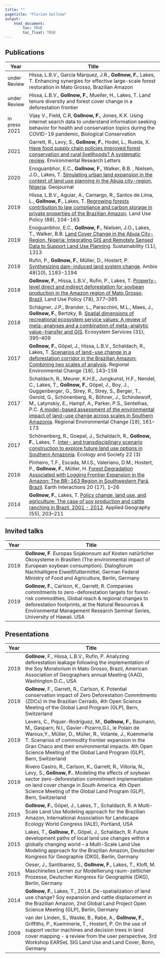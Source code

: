 ```yaml
---
title: ""
pagetitle: "Florian Gollnow"
output: 
    html_document:
        toc: TRUE
        toc_float: TRUE
---
```

<link rel="stylesheet" href="styles.css" type="text/css">
<link rel="stylesheet" href="academicicons/css/academicons.min.css"/>

## Publications 

Year | Title
-----|---------------------------------------------
under Review | Hissa, L.B.V., Garcia Marquez, J.R., **Gollnow, F.**, Lakes, T. Enhancing synergies for effective large-scale forest restoration in Mato Grosso, Brazilian Amazon
under Review | Hissa, L.B.V., **Gollnow, F.**, Mueller, H., Lakes, T. Land tenure diversity and forest cover change in a deforestation frontier
in press 2021 | Vijay V., Field, C.R, **Gollnow, F.**, Jones, K.K. Using internet search data to understand information seeking behavior for health and conservation topics during the COVID-19 pandemic, Biological Conservation 
2021 | Garrett, R., Levy, S., **Gollnow, F.**, Hodel, L., Rueda, X. [Have food supply chain policies improved forest conservation and rural livelihoods? A systematic review](https://doi.org/10.1088/1748-9326/abe0ed). Environmental Research Letters
2020 | Enoguanbhor, E.C., **Gollnow, F.**, Walker, B.B. , Nielsen, J.O., Lakes, T. [Simulating urban land expansion in the context of land use planning in the Abuja city-region, Nigeria](https://doi.org/10.1007/s10708-020-10317-x). Geojournal
2019 | Hissa, L.B.V., Aguiar, A., Camargo, R., Santos de Lima, L., **Gollnow, F.**, Lakes, T. [Regrowing forests contribution to law compliance and carbon storage in private properties of the Brazilian Amazon](https://doi.org/10.1016/j.landusepol.2019.104163). Land Use Policy (88), 104-163
2019 | Enoguanbhor, E.C., **Gollnow, F.**, Nielsen, J.O., Lakes, T., Walker, B.B. [Land Cover Change in the Abuja City-Region, Nigeria: Integrating GIS and Remotely Sensed Data to Support Land Use Planning](https://dx.doi.org/10.3390/su11051313). Sustainability (11), 1313
2019 | Rufin, P., **Gollnow, F.**, Müller, D., Hostert, P. [Synthesizing dam-induced land system change](https://doi.org/10.1007/s13280-018-01144-z). Ambio 48(10), 1183-1194
2018 | **Gollnow, F.**, Hissa, L.B.V., Rufin, P., Lakes, T. [Property-level direct and indirect deforestation for soybean production in the Amazon region of Mato Grosso, Brazil](https://doi.org/10.1016/j.landusepol.2018.07.010). Land Use Policy (78), 377–385
2018 | Schägner, J.P., Brander, L., Paracchini, M.L., Maes, J., **Gollnow, F.**, Bertzky, B. [Spatial dimensions of recreational ecosystem service values: A review of meta-analyses and a combination of meta-analytic value-transfer and GIS](https://doi.org/10.1016/j.ecoser.2018.03.003). Ecosystem Services (31), 395–409
2017 | **Gollnow, F.**, Göpel, J., Hissa, L.B.V., Schaldach, R., Lakes, T. [Scenarios of land-use change in a deforestation corridor in the Brazilian Amazon: Combining two scales of analysis](https://doi.org/10.1007/s10113-017-1129-1). Regional Environmental Change (18), 143–159
2017 | Schaldach, R., Meurer, K.H.E., Jungkunst, H.F., Nendel, C., Lakes, T., **Gollnow, F.**, Göpel, J., Boy, J., Guggenberger, G., Strey, R., Strey, S., Berger, T., Gerold, G., Schönenberg, R., Böhner, J., Schindewolf, M., Latynskiy, E., Hampf, A., Parker, P.S., Sentelhas, P.C. [A model-based assessment of the environmental impact of land-use change across scales in Southern Amazonia](https://doi.org/10.1007/s10113-017-1244-z). Regional Environmental Change (18), 161–173
2017 | Schönenberg, R., Goepel, J., Schaldach, R., **Gollnow, F.**, Lakes, T. [Inter- and transdisciplinary scenario construction to explore future land use options in Southern Amazonia](http://www.jstor.org/stable/26270154). Ecology and Society 22 (3)
2016 | Pinheiro, T.F., Escada, M.I.S., Valeriano, D.M., Hostert, P., **Gollnow, F.**, Müller, H. [Forest Degradation Associated with Logging Frontier Expansion in the Amazon: The BR-163 Region in Southwestern Pará, Brazil](https://doi.org/10.1175/EI-D-15-0016.1). Earth Interactions 20 (17), 1–26
2014 | **Gollnow, F.**, Lakes, T. [Policy change, land use, and agriculture: The case of soy production and cattle ranching in Brazil, 2001 - 2012](https://doi.org/10.1016/j.apgeog.2014.09.003). Applied Geography (55), 203–211

## Invited talks 
Year | Title
-----|---------------------------------------------
2019 | **Gollnow, F**. Europas Sojakonsum auf Kosten natürlicher Ökosysteme in Brasilien (The environmental impact of European soybean consumption). Dialogforum Nachhaltigere Eiweißfuttermittel, German Federal Ministry of Food and Agriculture, Berlin, Germany
2019 | **Gollnow, F.**, Carlson, K., Garrett, R. Companies commitments to zero-deforestation targets for forest-risk commodities, Global reach & regional changes to deforestation footprints, at the Natural Resources & Environmental Management Research Seminar Series, University of Hawaii. USA

## Presentations
Year | Title
-----|---------------------------------------------
2019 | **Gollnow**, F., Hissa, L.B.V., Rufin, P. Analyzing deforestation leakage following the implementation of the Soy Moratorium in Mato Grosso, Brazil, American Association of Geographers annual Meeting (AAG), Washington D.C., USA
2019 | **Gollnow**, F., Garrett, R., Carlson, K. Potential conservation impact of Zero Deforestation Commitments (ZDCs) in the Brazilian Cerrado, 4th Open Science Meeting of the Global Land Program (GLP), Bern, Switzerland
2019 | Levers, C., Piquer-Rodríguez, M., **Gollnow, F.**, Baumann, M., Gasparri, N.I., Gavier-Pizarro,G.I., le Polain de Waroux,Y., Müller, D.,  Müller, R., Volante, J.,  Kuemmerle T. Scenarios of commodity frontier expansion in the Gran Chaco and their environmental impacts. 4th Open Science Meeting of the Global Land Program (GLP), Bern, Switzerland
2019 | Rivero Castro, R., Carlson, K., Garrett, R., Villoria, N., Levy, S., **Gollnow, F.**. Modeling the effects of soybean sector zero-deforestation commitment implementation on land cover change in South America. 4th Open Science Meeting of the Global Land Program (GLP), Bern, Switzerland
2015 | **Gollnow, F.**, Göpel, J., Lakes, T., Schaldach, R. A Multi-Scale Land Use Modeling approach for the Brazilian Amazon, International Association for Landscape Ecology World Congress (IALE), Portland, USA
2015 | Lakes, T., **Gollnow, F.**, Göpel, J., Schaldach, R. Future development paths of local land use changes within a globally changing world – a Multi-Scale Land Use Modeling approach for the Brazilian Amazon, Deutscher Kongress für Geographie (DKG), Berlin, Germany
2015 | Oeser, J., Santibanez, S., **Gollnow, F.**, Lakes, T., Kloft, M. Maschinelles Lernen zur Modellierung raum-zeitlicher Prozesse, Deutscher Kongress für Geographie (DKG), Berlin, Germany
2014 | **Gollnow, F.**, Lakes, T., 2014. De-spatialization of land use change? Soy expansion and cattle displacement in the Brazilian Amazon, 2nd Global Land Project Open Science Meeting (GLP), Berlin, Germany
2009 | van der Linden, S., Waske, B., Rabe, A., **Gollnow, F.**, Griffiths, P., Kuemmerle, T., Hostert, P. On the use of support vector machines and decision trees in land cover mapping - a review from the user perspective, 3rd Workshop EARSeL SIG Land Use and Land Cover, Bonn, Germany



